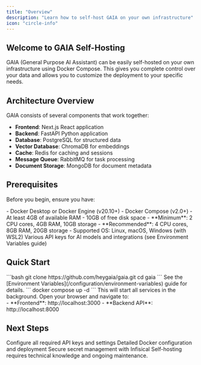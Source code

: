 ```yaml
---
title: "Overview"
description: "Learn how to self-host GAIA on your own infrastructure"
icon: "circle-info"
---
```


## Welcome to GAIA Self-Hosting

GAIA (General Purpose AI Assistant) can be easily self-hosted on your own infrastructure using Docker Compose. This gives you complete control over your data and allows you to customize the deployment to your specific needs.

## Architecture Overview

GAIA consists of several components that work together:

- **Frontend**: Next.js React application
- **Backend**: FastAPI Python application
- **Database**: PostgreSQL for structured data
- **Vector Database**: ChromaDB for embeddings
- **Cache**: Redis for caching and sessions
- **Message Queue**: RabbitMQ for task processing
- **Document Storage**: MongoDB for document metadata

## Prerequisites

Before you begin, ensure you have:

<AccordionGroup>
  <Accordion icon="docker" title="Docker & Docker Compose">
    - Docker Desktop or Docker Engine (v20.10+) - Docker Compose (v2.0+) - At
    least 4GB of available RAM - 10GB of free disk space
  </Accordion>

<Accordion icon="server" title="System Requirements">
  - **Minimum**: 2 CPU cores, 4GB RAM, 10GB storage - **Recommended**: 4 CPU
  cores, 8GB RAM, 20GB storage - Supported OS: Linux, macOS, Windows (with WSL2)
</Accordion>

  <Accordion icon="key" title="API Keys">
    Various API keys for AI models and integrations (see Environment Variables
    guide)
  </Accordion>
</AccordionGroup>

## Quick Start

<Steps>
  <Step title="Clone the Repository">
    ```bash
    git clone https://github.com/heygaia/gaia.git
    cd gaia 
    ```
  </Step>
  <Step title="Set Up Environment Variables">
    See the [Environment Variables](/configuration/environment-variables) guide
    for details.
  </Step>
  <Step title="Start the Application">
    ```
    docker compose up -d 
    ```
     This will start all services in the background.
  </Step>
  <Step title="Access GAIA">
    Open your browser and navigate to:  <br/>
     - **Frontend**: http://localhost:3000 
     - **Backend API**: http://localhost:8000 
  </Step>
</Steps>

## Next Steps

<CardGroup cols={2}>
  <Card
    title="Environment Variables"
    icon="gear"
    href="/configuration/environment-variables"
  >
    Configure all required API keys and settings
  </Card>
  <Card title="Docker Setup" icon="docker" href="/self-hosting/docker-setup">
    Detailed Docker configuration and deployment
  </Card>
  <Card
    title="Infisical Setup"
    icon="shield-check"
    href="/configuration/infisical-setup"
  >
    Secure secret management with Infisical
  </Card>
</CardGroup>


<Warning>
  Self-hosting requires technical knowledge and ongoing maintenance. 
</Warning>
